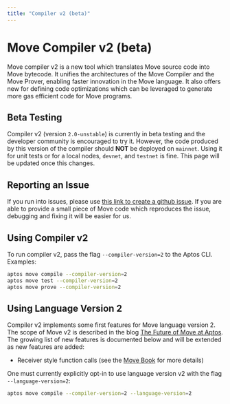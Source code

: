 ```yaml
---
title: "Compiler v2 (beta)"
---
```


# Move Compiler v2 (beta)

Move compiler v2 is a new tool which translates Move source code into Move bytecode. It unifies the architectures of the Move Compiler and the Move Prover, enabling faster innovation in the Move language. It also offers new for defining code optimizations which can be leveraged to generate more gas efficient code for Move programs.

## Beta Testing

Compiler v2 (version `2.0-unstable`) is currently in beta testing and the developer community is encouraged to try it. However, the code produced by this version of the compiler should **NOT** be deployed on `mainnet`. Using it for unit tests or for a local nodes, `devnet`, and `testnet` is fine. This page will be updated once this changes.

## Reporting an Issue

If you run into issues, please use [this link to create a github issue][bug]. If you are able to provide a small piece of Move code which reproduces the issue, debugging and fixing it will be easier for us.

[bug]: https://github.com/aptos-labs/aptos-core/issues/new?title=[compiler-v2]%20%3CPLEASE%20NAME%20IT%3E&body=%3CPLEASE%20DESCRIBE%20IT%3E&labels=compiler-v2&projects=aptos-labs/16

## Using Compiler v2

To run compiler v2, pass the flag `--compiler-version=2` to the Aptos CLI. Examples:

```bash filename="Terminal"
aptos move compile --compiler-version=2
aptos move test --compiler-version=2
aptos move prove --compiler-version=2
```

## Using Language Version 2

Compiler v2 implements some first features for Move language version 2. The scope of Move v2 is described in the blog [The Future of Move at Aptos](https://medium.com/aptoslabs/the-future-of-move-at-aptos-17d0656dcc31). The growing list of new features is documented below and will be extended as new features are added:

- Receiver style function calls (see the [Move Book](../book/functions.mdx) for more details)

One must currently explicitly opt-in to use language version v2 with the flag `--language-version=2`:

```bash filename="Terminal"
aptos move compile --compiler-version=2 --language-version=2
```
